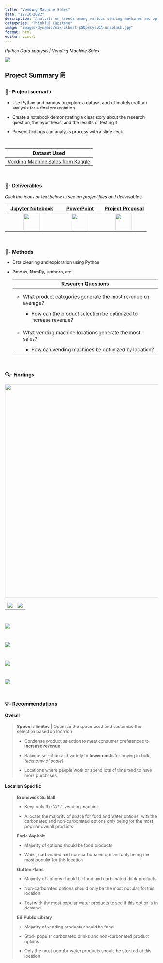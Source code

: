 ```yaml
---
title: "Vending Machine Sales"
date: "12/10/2022"
description: "Analysis on trends among various vending machines and optimizing their stocking methods"
categories: "Thinkful Capstone"
image: "images/dynamic/nik-albert-pGQpBcylvOA-unsplash.jpg"
format: html
editor: visual
---
```


*Python Data Analysis \| Vending Machine Sales*

![](images/dynamic/nik-albert-pGQpBcylvOA-unsplash.jpg)

::: column-page-inset
## Project Summary 🗒️

### 🧭- Project scenario

-   Use Python and pandas to explore a dataset and ultimately craft an analysis for a final presentation

-   Create a notebook demonstrating a clear story about the research question, the hypothesis, and the results of testing it

-   Present findings and analysis process with a slide deck

<br>

+----------------------------------------------------------------------------------------------------------+
| Dataset Used                                                                                             |
+==========================================================================================================+
| [Vending Machine Sales from Kaggle](https://www.kaggle.com/datasets/awesomeasingh/vending-machine-sales) |
+----------------------------------------------------------------------------------------------------------+

<br>

### 📂- Deliverables

*Click the icons or text below to see my project files and deliverables*

+----------------------------------------------------------------------------------------------------------------------------------------+-----------------------------------------------------------------------------------------------------------------+---------------------------------------------------------------------------------------------------------------------+
| [Jupyter Notebook](https://www.kaggle.com/code/bradfordjohnson/vending-machine-sales-capstone-analysis)                                | [PowerPoint](https://1drv.ms/p/s!Ahpkb3AfX4xfhPE6uxwcIrXDVgXkZg?e=oQw3wp)                                       | [Project Proposal](https://1drv.ms/w/s!Ahpkb3AfX4xfhPBmVoPfmuF1tRpLpg?e=nUnan8)                                     |
+:======================================================================================================================================:+:===============================================================================================================:+:===================================================================================================================:+
| [![](images/static/journal-code.svg){width="54"}](https://www.kaggle.com/code/bradfordjohnson/vending-machine-sales-capstone-analysis) | [![](images/static/filetype-pptx.svg){width="54"}](https://1drv.ms/p/s!Ahpkb3AfX4xfhPE6uxwcIrXDVgXkZg?e=oQw3wp) | [![](images/static/file-earmark-word.svg){width="54"}](https://1drv.ms/w/s!Ahpkb3AfX4xfhPBmVoPfmuF1tRpLpg?e=nUnan8) |
+----------------------------------------------------------------------------------------------------------------------------------------+-----------------------------------------------------------------------------------------------------------------+---------------------------------------------------------------------------------------------------------------------+

<br>

### 🔧- Methods

-   Data cleaning and exploration using Python

-   Pandas, NumPy, seaborn, etc.

    +-------------------------------------------------------------------------+
    | **Research Questions**                                                  |
    +=========================================================================+
    | -   What product categories generate the most revenue on average?       |
    |                                                                         |
    |     -   How can the product selection be optimized to increase revenue? |
    +-------------------------------------------------------------------------+
    | -   What vending machine locations generate the most sales?             |
    |                                                                         |
    |     -   How can vending machines be optimized by location?              |
    +-------------------------------------------------------------------------+

<br>

### 🔍- Findings

![](images/dynamic/overview-slide.png){width="700"}

+-----------------------------------------------+---------------------------------------------+
| ![](images/dynamic/overall-revenue-table.png) | ![](images/dynamic/revenue-by-location.png) |
+-----------------------------------------------+---------------------------------------------+

<br>

![](images/dynamic/slide1.png)

<br>

![](images/dynamic/slide2.png)

<br>

![](images/dynamic/slide3.png)

<br>

![](images/dynamic/avg-revenue-by-location.png)

<br>

### 💡- Recommendations

#### Overall

> **Space is limited** \| Optimize the space used and customize the selection based on location
>
> -   Condense product selection to meet consumer preferences to **increase revenue**
>
> -   Balance selection and variety to **lower costs** for buying in bulk *(economy of scale)*
>
> -   Locations where people work or spend lots of time tend to have more purchases

#### Location Specific

> **Brunswick Sq Mall**
>
> -   Keep only the '*ATT*' vending machine
>
> -   Allocate the majority of space for food and water options, with the carbonated and non-carbonated options only being for the most popular overall products
>
> **Earle Asphalt**
>
> -   Majority of options should be food products
>
> -   Water, carbonated and non-carbonated options only being the most popular for this location
>
> **Gutten Plans**
>
> -   Majority of options should be food and carbonated drink products
>
> -   Non-carbonated options should only be the most popular for this location
>
> -   Test with the most popular water products to see if this option is in demand
>
> **EB Public Library**
>
> -   Majority of vending products should be food
>
> -   Stock popular carbonated drinks and non-carbonated product options
>
> -   Only the most popular water products should be stocked at this location
:::
